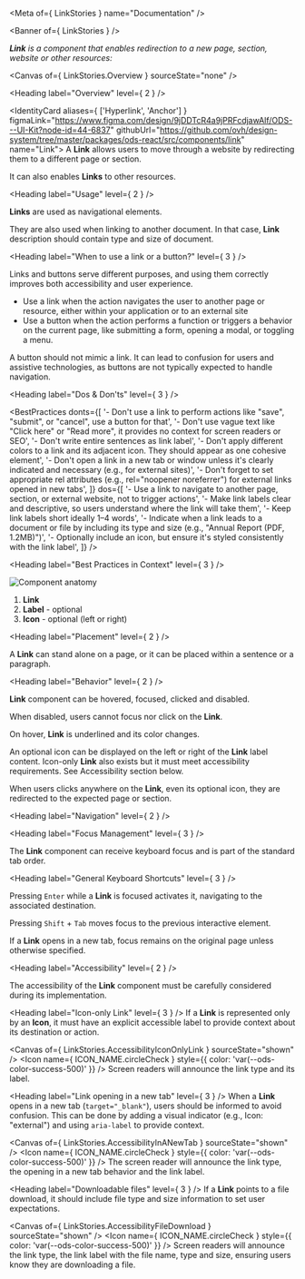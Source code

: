 
<Meta of={ LinkStories } name="Documentation" />

<Banner of={ LinkStories } />

_**Link** is a component that enables redirection to a new page, section, website or other resources:_

<Canvas of={ LinkStories.Overview } sourceState="none" />

<Heading label="Overview" level={ 2 } />

<IdentityCard aliases={ ['Hyperlink', 'Anchor'] }
              figmaLink="https://www.figma.com/design/9jDDTcR4a9jPRFcdjawAlf/ODS---UI-Kit?node-id=44-6837"
              githubUrl="https://github.com/ovh/design-system/tree/master/packages/ods-react/src/components/link"
              name="Link">
  A **Link** allows users to move through a website by redirecting them to a different page or section.

  It can also enables **Links** to other resources.
</IdentityCard>

<Heading label="Usage" level={ 2 } />

**Links** are used as navigational elements.

They are also used when linking to another document. In that case, **Link** description should contain type and size of document.

<Heading label="When to use a link or a button?" level={ 3 } />

Links and buttons serve different purposes, and using them correctly improves both accessibility and user experience.

* Use a link when the action navigates the user to another page or resource, either within your application or to an external site
* Use a button when the action performs a function or triggers a behavior on the current page, like submitting a form, opening a modal, or toggling a menu.

A button should not mimic a link. It can lead to confusion for users and assistive technologies, as buttons are not typically expected to handle navigation.

<Heading label="Dos & Don'ts" level={ 3 } />

<BestPractices
  donts={[
    '- Don\'t use a link to perform actions like "save", "submit", or "cancel", use a button for that',
    '- Don\'t use vague text like "Click here" or "Read more", it provides no context for screen readers or SEO',
    '- Don\'t write entire sentences as link label',
    '- Don\'t apply different colors to a link and its adjacent icon. They should appear as one cohesive element',
    '- Don\'t open a link in a new tab or window unless it\'s clearly indicated and necessary (e.g., for external sites)',
    '- Don\'t forget to set appropriate rel attributes (e.g., rel="noopener noreferrer") for external links opened in new tabs',
  ]}
  dos={[
    '- Use a link to navigate to another page, section, or external website, not to trigger actions',
    '- Make link labels clear and descriptive, so users understand where the link will take them',
    '- Keep link labels short ideally 1–4 words',
    '- Indicate when a link leads to a document or file by including its type and size (e.g., "Annual Report (PDF, 1.2MB)")',
    '- Optionally include an icon, but ensure it\'s styled consistently with the link label',
  ]}
/>

<Heading label="Best Practices in Context" level={ 3 } />

![Component anatomy](components/link/anatomy.png "Component anatomy")

1. **Link**
2. **Label** - optional
3. **Icon** - optional (left or right)

<Heading label="Placement" level={ 2 } />

A **Link** can stand alone on a page, or it can be placed within a sentence or a paragraph.

<Heading label="Behavior" level={ 2 } />

**Link** component can be hovered, focused, clicked and disabled.

When disabled, users cannot focus nor click on the **Link**.

On hover, **Link** is underlined and its color changes.

An optional icon can be displayed on the left or right of the **Link** label content. Icon-only **Link** also exists but it must meet accessibility requirements. See Accessibility section below.

When users clicks anywhere on the **Link**, even its optional icon, they are redirected to the expected page or section.

<Heading label="Navigation" level={ 2 } />

<Heading label="Focus Management" level={ 3 } />

The **Link** component can receive keyboard focus and is part of the standard tab order.

<Heading label="General Keyboard Shortcuts" level={ 3 } />

Pressing `Enter` while a **Link** is focused activates it, navigating to the associated destination.

Pressing `Shift` + `Tab` moves focus to the previous interactive element.

If a **Link** opens in a new tab, focus remains on the original page unless otherwise specified.

<Heading label="Accessibility" level={ 2 } />

The accessibility of the **Link** component must be carefully considered during its implementation.

<Heading label="Icon-only Link" level={ 3 } />
If a **Link** is represented only by an **Icon**, it must have an explicit accessible label to provide context about its destination or action.

<Canvas of={ LinkStories.AccessibilityIconOnlyLink } sourceState="shown" />
<Icon name={ ICON_NAME.circleCheck }
      style={{ color: 'var(--ods-color-success-500)' }} /> Screen readers will announce the link type and its label.

<Heading label="Link opening in a new tab" level={ 3 } />
When a **Link** opens in a new tab (`target="_blank"`), users should be informed to avoid confusion. This can be done by adding a visual indicator (e.g., Icon: "external") and using `aria-label` to provide context.

<Canvas of={ LinkStories.AccessibilityInANewTab } sourceState="shown" />
<Icon name={ ICON_NAME.circleCheck }
      style={{ color: 'var(--ods-color-success-500)' }} /> The screen reader will announce the link type, the opening in a new tab behavior and the link label.

<Heading label="Downloadable files" level={ 3 } />
If a **Link** points to a file download, it should include file type and size information to set user expectations.

<Canvas of={ LinkStories.AccessibilityFileDownload } sourceState="shown" />
<Icon name={ ICON_NAME.circleCheck }
      style={{ color: 'var(--ods-color-success-500)' }} /> Screen readers will announce the link type, the link label with the file name, type and size, ensuring users know they are downloading a file.
